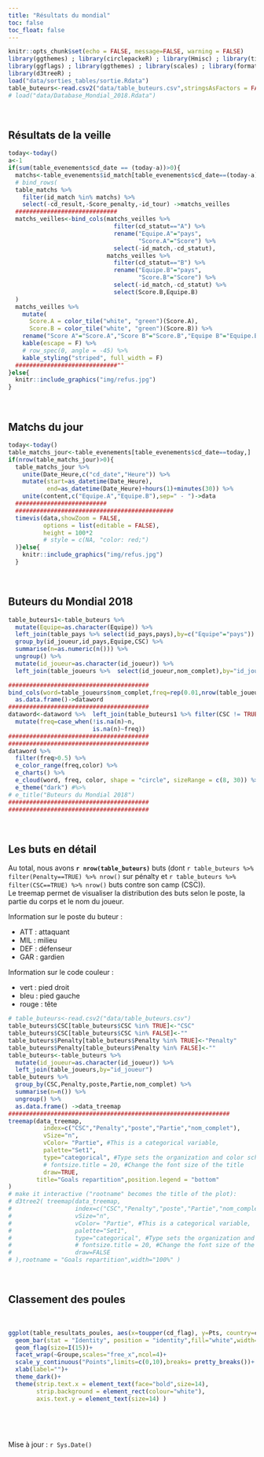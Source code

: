 ```yaml
---
title: "Résultats du mondial"
toc: false
toc_float: false
---
```


```r
knitr::opts_chunk$set(echo = FALSE, message=FALSE, warning = FALSE)
library(ggthemes) ; library(circlepackeR) ; library(Hmisc) ; library(tidyverse) ; library(echarts4r) ; library(magrittr) ; library(data.tree) ; library(flexdashboard) ; library(ggplot2) ;library(googleVis) ;
library(ggflags) ; library(ggthemes) ; library(scales) ; library(formattable) ; library(kableExtra) ; library(lubridate) ; library(timevis) ;library(treemap) ;
library(d3treeR) ;
load("data/sorties_tables/sortie.Rdata")
table_buteurs<-read.csv2("data/table_buteurs.csv",stringsAsFactors = FALSE)
# load("data/Database_Mondial_2018.Rdata")
```

<br>

## Résultats de la veille

```r
today<-today()
a<-1
if(sum(table_evenements$cd_date == (today-a))>0){
  matchs<-table_evenements$id_match[table_evenements$cd_date==(today-a)]
  # bind_rows(
  table_matchs %>% 
    filter(id_match %in% matchs) %>% 
    select(-cd_result,-Score_penalty,-id_tour) ->matchs_veilles
  #############################
  matchs_veilles<-bind_cols(matchs_veilles %>% 
                              filter(cd_statut=="A") %>% 
                              rename("Equipe.A"="pays",
                                     "Score.A"="Score") %>% 
                              select(-id_match,-cd_statut),
                            matchs_veilles %>% 
                              filter(cd_statut=="B") %>% 
                              rename("Equipe.B"="pays",
                                     "Score.B"="Score") %>% 
                              select(-id_match,-cd_statut) %>% 
                              select(Score.B,Equipe.B)
  )
  matchs_veilles %>% 
    mutate(
      Score.A = color_tile("white", "green")(Score.A),
      Score.B = color_tile("white", "green")(Score.B)) %>% 
    rename("Score A"="Score.A","Score B"="Score.B","Equipe B"="Equipe.B","Equipe A"="Equipe.A") %>% 
    kable(escape = F) %>%
    # row_spec(0, angle = -45) %>% 
    kable_styling("striped", full_width = F)
  #############################""
}else{
  knitr::include_graphics("img/refus.jpg")
}
```

<br>

<!-- ## Joueur de la veille -->

<!-- Harry Kane (Angleterre) -->

<!-- ![Harry+kane](https://media0.giphy.com/media/t75ANdru6RWBJ6nwC0/giphy.gif?cid=e1bb72ff5b28d1c5634357386f05e1ca)   -->
<!-- <div style='font-size:50%'>([Source link](https://youtu.be/hOctLZf1kkE), accessed juin 03, 2018)</div>   -->

<!-- <br> -->

## Matchs du jour

```r
today<-today()
table_matchs_jour<-table_evenements[table_evenements$cd_date==today,]
if(nrow(table_matchs_jour)>0){
  table_matchs_jour %>%
    unite(Date_Heure,c("cd_date","Heure")) %>%
    mutate(start=as_datetime(Date_Heure),
           end=as_datetime(Date_Heure)+hours(1)+minutes(30)) %>%
    unite(content,c("Equipe.A","Equipe.B"),sep=" - ")->data
  ##########################
  #############################################
  timevis(data,showZoom = FALSE,
          options = list(editable = FALSE),
          height = 100*2
          # style = c(NA, "color: red;")
  )}else{
    knitr::include_graphics("img/refus.jpg")
  }
```

<br>

<!-- ## Phase éliminatoire  -->

<!-- ```{r,graphique tableau final,results='asis', cache=TRUE, warning=FALSE,message=FALSE,fig.align = "center",fig.width=8,fig.height=8}  -->
<!-- bind_rows( -->
<!-- table_evenements %>%  -->
<!--   filter(id_tour!="POUL" & id_tour!="TROIS") %>%  -->
<!--   unite(equipe_phase,c("id_tour","Equipe.A")) %>%  -->
<!--   select(equipe_phase) , -->
<!-- table_evenements %>%  -->
<!--   filter(id_tour!="POUL" & id_tour!="TROIS") %>%  -->
<!--   unite(equipe_phase,c("id_tour","Equipe.B")) %>%  -->
<!--   select(equipe_phase) -->
<!-- ) %>%  -->
<!--   separate(equipe_phase,c("id_tour","Equipe"),sep="_",remove = FALSE) ->phase_eliminatoire -->
<!-- phase_eliminatoire<-rbind(phase_eliminatoire %>%   -->
<!--   mutate(id_match=rep(c(equipe_phase[c(24,9,12,27,10,11,25,26,13,28,14,29,15,30)],"Champion"),2)), -->
<!-- c("Champion",NA,NA,NA)) -->
<!-- gvisOrgChart(phase_eliminatoire,  idvar = "equipe_phase", parentvar = "id_match",options=list(width="100px", height="400px",size="small",colors="['#a6cee3', '#b2df8a', '#fb9a99']"))->graph -->
<!-- print(graph,"chart") -->
<!-- ``` -->


<!-- <br> -->

## Buteurs du Mondial 2018


```r
table_buteurs1<-table_buteurs %>% 
  mutate(Equipe=as.character(Equipe)) %>% 
  left_join(table_pays %>% select(id_pays,pays),by=c("Equipe"="pays")) %>% 
  group_by(id_joueur,id_pays,Equipe,CSC) %>% 
  summarise(n=as.numeric(n())) %>% 
  ungroup() %>% 
  mutate(id_joueur=as.character(id_joueur)) %>% 
  left_join(table_joueurs %>%  select(id_joueur,nom_complet),by="id_joueur") 

########################################
bind_cols(word=table_joueurs$nom_complet,freq=rep(0.01,nrow(table_joueurs))) %>% 
  as.data.frame()->dataword
########################################
dataword<-dataword %>%  left_join(table_buteurs1 %>% filter(CSC != TRUE) %>% select(n, nom_complet,id_pays),by=c("word"="nom_complet")) %>%
  mutate(freq=case_when(!is.na(n)~n,
                        is.na(n)~freq))
########################################
########################################
dataword %>% 
  filter(freq>0.5) %>%  
  e_color_range(freq,color) %>% 
  e_charts() %>% 
  e_cloud(word, freq, color, shape = "circle", sizeRange = c(8, 30)) %>% 
  e_theme("dark") #%>% 
# e_title("Buteurs du Mondial 2018")
########################################
########################################
```

<br>

## Les buts en détail

Au total, nous avons **`r nrow(table_buteurs)`** buts (dont `r table_buteurs %>% filter(Penalty==TRUE) %>% nrow()` sur pénalty et `r table_buteurs %>% filter(CSC==TRUE) %>% nrow()` buts contre son camp (CSC)).  
Le treemap permet de visualiser la distribution des buts selon le poste, la partie du corps et le nom du joueur.

Information sur le poste du buteur :

* ATT : attaquant
* MIL : milieu
* DEF : défenseur
* GAR : gardien

Information sur le code couleur :

* vert : pied droit
* bleu : pied gauche
* rouge : tête


```r
# table_buteurs<-read.csv2("data/table_buteurs.csv")
table_buteurs$CSC[table_buteurs$CSC %in% TRUE]<-"CSC"
table_buteurs$CSC[table_buteurs$CSC %in% FALSE]<-""
table_buteurs$Penalty[table_buteurs$Penalty %in% TRUE]<-"Penalty"
table_buteurs$Penalty[table_buteurs$Penalty %in% FALSE]<-""
table_buteurs<-table_buteurs %>%
  mutate(id_joueur=as.character(id_joueur)) %>%
  left_join(table_joueurs,by="id_joueur")
table_buteurs %>%
  group_by(CSC,Penalty,poste,Partie,nom_complet) %>%
  summarise(n=n()) %>%
  ungroup() %>%
  as.data.frame() ->data_treemap
###############################################################
treemap(data_treemap,
          index=c("CSC","Penalty","poste","Partie","nom_complet"),
          vSize="n",
          vColor= "Partie", #This is a categorical variable,
          palette="Set1",
          type="categorical", #Type sets the organization and color scheme of your treemap
          # fontsize.title = 20, #Change the font size of the title
          draw=TRUE,
        title="Goals repartition",position.legend = "bottom"
) 
# make it interactive ("rootname" becomes the title of the plot):
# d3tree2( treemap(data_treemap,
#                  index=c("CSC","Penalty","poste","Partie","nom_complet"),
#                  vSize="n",
#                  vColor= "Partie", #This is a categorical variable,
#                  palette="Set1",
#                  type="categorical", #Type sets the organization and color scheme of your treemap
#                  # fontsize.title = 20, #Change the font size of the title
#                  draw=FALSE
# ),rootname = "Goals repartition",width="100%" )
```

<br>

## Classement des poules

<br>

```r
ggplot(table_resultats_poules, aes(x=toupper(cd_flag), y=Pts, country=cd_flag)) +
  geom_bar(stat = "Identity", position = "identity",fill="white",width=0.02)+
  geom_flag(size=I(15))+
  facet_wrap(~Groupe,scales="free_x",ncol=4)+
  scale_y_continuous("Points",limits=c(0,10),breaks= pretty_breaks())+ #limits=c(0,10)
  xlab(label="")+
  theme_dark()+
  theme(strip.text.x = element_text(face="bold",size=14),
        strip.background = element_rect(colour="white"),
        axis.text.y = element_text(size=14) )
```

<br>

<!-- ```{r,table poules ,echo=FALSE,warning=FALSE,message=FALSE, fig.align = "center"} -->
<!-- table_resultats_poules_table<-table_resultats_poules %>% -->
<!--   rename("bp."="buts_mis","bc."="buts_pris","diff"="diff_buts") %>%  -->
<!--   arrange(Groupe,desc(Pts),desc(diff)) -->

<!-- ########################################## -->

<!-- table_resultats_poules_table %>% -->
<!--   mutate( -->
<!--     Pts = color_tile("white", "orange")(Pts), -->
<!--     diff = ifelse(diff <= 0, -->
<!--                   cell_spec(diff, color = "red", bold = T), -->
<!--                   cell_spec(diff, color = "green", italic = T)), -->
<!--     bp. = color_bar("lightgreen")(bp.), -->
<!--     bc.= color_bar("red")(bc.) -->
<!--   ) %>% -->
<!--   select(pays, everything()) %>% -->
<!--   select(-Groupe) %>% -->
<!--   mutate(cd_flag=toupper(cd_flag)) %>% -->
<!--   kable(escape = F) %>% -->
<!--   kable_styling("striped", full_width = F) %>% -->
<!--   group_rows("Poule A", 1, 4, label_row_css = "background-color: #666; color: #fff;") %>% -->
<!--   group_rows("Poule B", 5, 8, label_row_css = "background-color: #666; color: #fff;") %>% -->
<!--   group_rows("Poule C", 9, 12, label_row_css = "background-color: #666; color: #fff;") %>% -->
<!--   group_rows("Poule D", 13, 16, label_row_css = "background-color: #666; color: #fff;") %>% -->
<!--   group_rows("Poule E", 17, 20, label_row_css = "background-color: #666; color: #fff;") %>% -->
<!--   group_rows("Poule F", 21, 24, label_row_css = "background-color: #666; color: #fff;") %>% -->
<!--   group_rows("Poule G", 25, 28, label_row_css = "background-color: #666; color: #fff;") %>% -->
<!--   group_rows("Poule H", 29, 32, label_row_css = "background-color: #666; color: #fff;") %>% -->
<!--   kable_styling("hover", full_width = F) %>% -->
<!--   column_spec(1, width = "4cm") %>% -->
<!--   column_spec(c(8,9), width = "2cm") %>% -->
<!--   row_spec(1:nrow(table_resultats_poules_table), bold = F, color = "black",font_size = 15) -->
<!-- ``` -->

<br>


<!-- ## Tableau final -->

<!-- ```{r, graphique tableau final,results='asis', cache=TRUE, warning=FALSE,message=FALSE} -->
<!-- Org <- gvisOrgChart(Regions, -->
<!--                     options=list(width=600, height=250, -->
<!--                                  size='large', allowCollapse=TRUE)) -->
<!-- # plot(Org) -->
<!-- print(Org,"chart") -->
<!-- ``` -->


Mise à jour : `r Sys.Date()`
